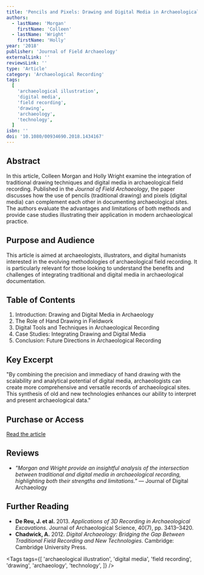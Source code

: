 ```yaml
---
title: 'Pencils and Pixels: Drawing and Digital Media in Archaeological Field Recording'
authors:
  - lastName: 'Morgan'
    firstName: 'Colleen'
  - lastName: 'Wright'
    firstName: 'Holly'
year: '2018'
publisher: 'Journal of Field Archaeology'
externalLink: ''
reviewsLink: ''
type: 'Article'
category: 'Archaeological Recording'
tags:
  [
    'archaeological illustration',
    'digital media',
    'field recording',
    'drawing',
    'archaeology',
    'technology',
  ]
isbn: ''
doi: '10.1080/00934690.2018.1434167'
---
```


## Abstract

In this article, Colleen Morgan and Holly Wright examine the integration of traditional drawing techniques and digital media in archaeological field recording. Published in the _Journal of Field Archaeology_, the paper discusses how the use of pencils (traditional drawing) and pixels (digital media) can complement each other in documenting archaeological sites. The authors evaluate the advantages and limitations of both methods and provide case studies illustrating their application in modern archaeological practice.

## Purpose and Audience

This article is aimed at archaeologists, illustrators, and digital humanists interested in the evolving methodologies of archaeological field recording. It is particularly relevant for those looking to understand the benefits and challenges of integrating traditional and digital media in archaeological documentation.

## Table of Contents

1. Introduction: Drawing and Digital Media in Archaeology
2. The Role of Hand Drawing in Fieldwork
3. Digital Tools and Techniques in Archaeological Recording
4. Case Studies: Integrating Drawing and Digital Media
5. Conclusion: Future Directions in Archaeological Recording

## Key Excerpt

"By combining the precision and immediacy of hand drawing with the scalability and analytical potential of digital media, archaeologists can create more comprehensive and versatile records of archaeological sites. This synthesis of old and new technologies enhances our ability to interpret and present archaeological data."

## Purchase or Access

[Read the article](https://www.tandfonline.com/doi/abs/10.1080/00934690.2018.1434167)

## Reviews

- _"Morgan and Wright provide an insightful analysis of the intersection between traditional and digital media in archaeological recording, highlighting both their strengths and limitations."_ — Journal of Digital Archaeology

## Further Reading

- **De Reu, J. et al.** 2013. _Applications of 3D Recording in Archaeological Excavations_. Journal of Archaeological Science, 40(7), pp. 3413–3420.
- **Chadwick, A.** 2012. _Digital Archaeology: Bridging the Gap Between Traditional Field Recording and New Technologies_. Cambridge: Cambridge University Press.

<Tags
  tags={[
    'archaeological illustration',
    'digital media',
    'field recording',
    'drawing',
    'archaeology',
    'technology',
  ]}
/>
